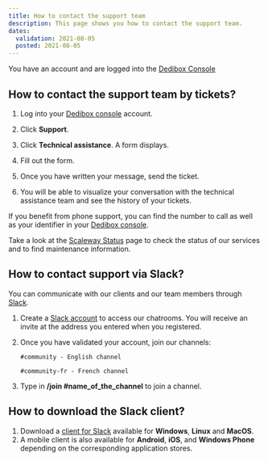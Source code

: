 ```yaml
---
title: How to contact the support team
description: This page shows you how to contact the support team.
dates:
  validation: 2021-08-05
  posted: 2021-08-05
---
```


<Message type="requirement">

You have an account and are logged into the [Dedibox Console](https://console.online.net) 

</Message>

## How to contact the support team by tickets? 

1. Log into your [Dedibox console](https://console.online.net) account. 
2. Click **Support**. 

     <Lightbox src="scaleway_create_ticket.png" alt="" />

3. Click **Technical assistance**. A form displays. 
4. Fill out the form. 
5. Once you have written your message, send the ticket. 
6. You will be able to visualize your conversation with the technical assistance team and see the history of your tickets. 


<Message type="note">

If you benefit from phone support, you can find the number to call as well as your identifier in your [Dedibox console](https://console.online.net). 

</Message>

<Message type="tip">

Take a look at the [Scaleway Status](https://status.scaleway.com/) page to check the status of our services and to find maintenance information. 

</Message>


## How to contact support via Slack? 

You can communicate with our clients and our team members through [Slack](https://slack.com). 

1. Create a [Slack account](https://slack.scaleway.com/) to access our chatrooms. You will receive an invite at the address you entered when you registered. 
2. Once you have validated your account, join our channels: 

    ```
    #community - English channel

    ```

    ```
    #community-fr - French channel 

    ```

3. Type in **/join #name_of_the_channel** to join a channel. 

## How to download the Slack client? 

1. Download a [client for Slack](https://slack.com/intl/en-us/downloads/) available for **Windows**, **Linux** and **MacOS**. 
2. A mobile client is also available for **Android**, **iOS**, and **Windows Phone** depending on the corresponding application stores. 

